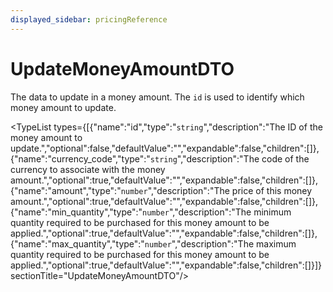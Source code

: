 ```yaml
---
displayed_sidebar: pricingReference
---
```



# UpdateMoneyAmountDTO

The data to update in a money amount. The `id` is used to identify which money amount to update.

<TypeList types={[{"name":"id","type":"`string`","description":"The ID of the money amount to update.","optional":false,"defaultValue":"","expandable":false,"children":[]},{"name":"currency_code","type":"`string`","description":"The code of the currency to associate with the money amount.","optional":true,"defaultValue":"","expandable":false,"children":[]},{"name":"amount","type":"`number`","description":"The price of this money amount.","optional":true,"defaultValue":"","expandable":false,"children":[]},{"name":"min_quantity","type":"`number`","description":"The minimum quantity required to be purchased for this money amount to be applied.","optional":true,"defaultValue":"","expandable":false,"children":[]},{"name":"max_quantity","type":"`number`","description":"The maximum quantity required to be purchased for this money amount to be applied.","optional":true,"defaultValue":"","expandable":false,"children":[]}]}  sectionTitle="UpdateMoneyAmountDTO"/>
